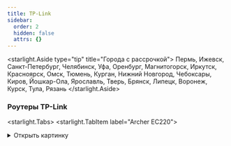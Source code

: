 ```yaml
---
title: TP-Link
sidebar:
  order: 2
  hidden: false
  attrs: {}
---
```

<starlight.Aside type="tip" title="Города с рассрочкой">
  Пермь, Ижевск, Санкт-Петербург, Челябинск, Уфа, Оренбург, Магнитогорск, Иркутск, Красноярск, Омск, Тюмень, Курган, Нижний Новгород, Чебоксары, Киров, Йошкар-Ола, Ярославль, Тверь, Брянск, Липецк, Воронеж, Курск, Тула, Рязань
</starlight.Aside>

### Роутеры TP-Link

<starlight.Tabs>
  <starlight.TabItem label="Archer EC220">
    <details>
      <summary>
        Открыть картинку
      </summary>

      <astroassets.Image src="/images/tp-link/EC220.jpg" alt="TP-Link Archer EC220" width="600" height="100" loading="lazy" decoding="async" />

      <a href="/images/tp-link/EC220.jpg" target="_self" download="EC220.jpg">
        Скачать картинку
      </a>
    </details>

    ```txt
    Модель: TP-Link Archer EC220
    - Скорость по кабелю: до 1000 Мбит/с
    - Скорость по Wi-Fi: до 300 Мбит/с
    - Площадь покрытия: до 70 м2
    - Одновременно устройств в сети: до 10
    - Технологии: EasyMesh, MU-MIMO, Beamforming
    - Гарантия: 3 года
    - Отверстия для настенного крепления
    - Подходит для любого провайдера

    Стоимость:
    - В собственность - 4 490 ₽
    ```

    Рассрочка от банка:

    ```txt
    - 1 564 ₽/мес. на 3 месяца (общая стоимость - 4 693 ₽)
    - 808 ₽/мес. на 6 месяцев (общая стоимость - 4 849 ₽)
    - 431 ₽/мес. на 12 месяцев (общая стоимость - 5 171 ₽)
    - 244 ₽/мес. на 24 месяцев (общая стоимость - 5 855 ₽)
    - 183 ₽/мес. на 36 месяцев (общая стоимость - 6 590 ₽)
    ```

    <starlight.CardGrid stagger={false}>
      <starlight.LinkCard title="База знаний" href="https://clever.ertelecom.ru/content/space/4/article/1495" description="TP-Link Archer EC220 в базе знаний" target="_blank" />

      <starlight.LinkCard title="Сайт производителя" href="https://www.tp-link.com/ru/service-provider/wifi-router/ec220-g5" description="TP-Link Archer EC220 на сайте производителя" target="_blank" />
    </starlight.CardGrid>
  </starlight.TabItem>

  <starlight.TabItem label="Archer EX220">
    <details>
      <summary>
        Открыть картинку
      </summary>

      <astroassets.Image src="/images/tp-link/EX220.jpg" alt="TP-Link Archer EX220" width="600" height="100" loading="lazy" decoding="async" />

      <a href="/images/tp-link/EX220.jpg" target="_self" download="EX220.jpg">
        Скачать картинку
      </a>
    </details>

    ```txt
    Модель: TP-Link Archer EX220
    - Скорость по кабелю: до 1000 Мбит/с
    - Скорость по Wi-Fi: до 800 Мбит/с
    - Площадь покрытия: до 80 м2
    - Одновременно устройств в сети: до 20
    - Технологии: Мульти-SSID, EasyMesh, DL/UL OFDMA, MU-MIMO, Beamforming, Airtime Fairness
    - Гарантия: 4 года
    - Отверстия для настенного крепления
    - Подходит для любого провайдера

    Стоимость:
    - В собственность - 6 800 ₽
    ```

    Рассрочка от банка:

    ```txt
    - 2 369 ₽/мес. на 3 месяца (общая стоимость - 7 107 ₽)
    - 1 224 ₽/мес. на 6 месяцев (общая стоимость - 7 343 ₽)
    - 653 ₽/мес. на 12 месяцев (общая стоимость - 7 831₽)
    - 369 ₽/мес. на 24 месяцев (общая стоимость - 8 867 ₽)
    - 277 ₽/мес. на 36 месяцев (общая стоимость - 9 981 ₽)
    ```

    <starlight.CardGrid stagger={false}>
      <starlight.LinkCard title="База знаний" href="https://clever.ertelecom.ru/content/space/4/article/6969" description="TP-Link Archer EX220 в базе знаний" target="_blank" />

      <starlight.LinkCard title="Сайт производителя" href="https://www.tp-link.com/ru/service-provider/wifi-router/ex220" description="TP-Link Archer EX220 на сайте производителя" target="_blank" />
    </starlight.CardGrid>
  </starlight.TabItem>

  <starlight.TabItem label="Archer EX511">
    ```txt
    Модель: TP-Link Archer EX511
    - Скорость по кабелю: до 1000 Мбит/с
    - Скорость по Wi-Fi: до 1000 Мбит/с
    - Площадь покрытия: до 80 м2
    - Одновременно устройств в сети: до 50
    - Технологии: Мульти-SSID, EasyMesh, OFDMA, MU-MIMO, Beamforming, Airtime Fairness и родительский контроль
    - Гарантия: 4 года
    - Отверстия для настенного крепления
    - Подходит для любого провайдера

    Стоимость:
    - В собственность - 8 900 ₽
    ```

    Рассрочка от банка:

    ```txt
    - 3 101 ₽/мес. на 3 месяца (общая стоимость - 9 302 ₽)
    - 1 602 ₽/мес. на 6 месяцев (общая стоимость - 9 611 ₽)
    - 854 ₽/мес. на 12 месяцев (общая стоимость - 10 249 ₽)
    - 484 ₽/мес. на 24 месяцев (общая стоимость - 11 605 ₽)
    - 363 ₽/мес. на 36 месяцев (общая стоимость - 13 063 ₽)
    ```

    <starlight.CardGrid stagger={false}>
      <starlight.LinkCard title="База знаний" href="https://clever.ertelecom.ru/content/space/4/article/6970" description="TP-Link Archer EX511 в базе знаний" target="_blank" />

      <starlight.LinkCard title="Сайт производителя" href="https://www.tp-link.com/ru/service-provider/wifi-router/ex511" description="TP-Link Archer EX511 на сайте производителя" target="_blank" />
    </starlight.CardGrid>
  </starlight.TabItem>

  <starlight.TabItem label="Archer AX55">
    ```txt
    Модель: TP-Link Archer AX55
    - Скорость по кабелю: до 1000 Мбит/с
    - Скорость по Wi-Fi: до 800 Мбит/с
    - Площадь покрытия: до 80 м2
    - Одновременно устройств в сети: до 50
    - Технологии: OneMesh, TP-Link HomeShield - защита от кибератак
    - Гарантия: 4 года
    - Отверстия для настенного крепления
    - Подходит для любого провайдера

    Стоимость:
    - В собственность - 8 900 ₽
    ```

    Рассрочка от банка:

    ```txt
    - 3 101 ₽/мес. на 3 месяца (общая стоимость - 9 302 ₽)
    - 1 602 ₽/мес. на 6 месяцев (общая стоимость - 9 611 ₽)
    - 854 ₽/мес. на 12 месяцев (общая стоимость - 10 249 ₽)
    - 484 ₽/мес. на 24 месяцев (общая стоимость - 11 605 ₽)
    - 363 ₽/мес. на 36 месяцев (общая стоимость - 13 063 ₽)
    ```

    <starlight.CardGrid stagger={false}>
      <starlight.LinkCard title="База знаний" href="https://clever.ertelecom.ru/content/space/4/article/1557" description="TP-Link Archer AX55 в базе знаний" target="_blank" />

      <starlight.LinkCard title="Сайт производителя" href="https://www.tp-link.com/ru/home-networking/wifi-router/archer-ax55" description="TP-Link Archer AX55 на сайте производителя" target="_blank" />
    </starlight.CardGrid>
  </starlight.TabItem>

  <starlight.TabItem label="Archer AX73">
    <details>
      <summary>
        Открыть картинку
      </summary>

      <astroassets.Image src="/images/tp-link/AX73.jpg" alt="TP-Link Archer AX73" width="600" height="100" loading="lazy" decoding="async" />

      <a href="/images/tp-link/AX73.jpg" target="_self" download="AX73.jpg">
        Скачать картинку
      </a>
    </details>

    ```txt
    Модель: TP-Link Archer AX73
    - Скорость по кабелю: до 1000 Мбит/с
    - Скорость по Wi-Fi: до 574 Мбит/с на 2,4 ГГц, до 4804 Мбит/с на 5 ГГц
    - Площадь покрытия: до 120 м2
    - Одновременно устройств в сети: до 200
    - Технологии: OneMesh, TP-Link Homeshield, OFDMA, MU-MIMO, Beam Steering, Beamforming, корпус с улучшенной вентиляцией
    - Гарантия: 4 года
    - Отверстия для настенного крепления
    - Подходит для любого провайдера

    Стоимость:
    - В собственность - 12999 ₽
    - В рассрочку:
    - 1 210 ₽/мес. на 12 месяцев (общая стоимость - 14 520 ₽)
    - 680 ₽/мес. на 24 месяца (общая стоимость - 16 320 ₽)
    ```

    Рассрочка от банка:

    ```txt
    - 4 146 ₽/мес. на 3 месяца (общая стоимость - 12 437 ₽)
    - 2 142 ₽/мес. на 6 месяцев (общая стоимость - 12 851 ₽)
    - 1 142 ₽/мес. на 12 месяцев (общая стоимость - 13 704 ₽)
    - 647 ₽/мес. на 24 месяцев (общая стоимость - 15 517 ₽)
    - 485 ₽/мес. на 36 месяцев (общая стоимость - 17 467 ₽)
    ```

    <starlight.CardGrid stagger={false}>
      <starlight.LinkCard title="База знаний" href="https://clever.ertelecom.ru/content/space/4/article/1613" description="TP-Link Archer AX73 в базе знаний" target="_blank" />

      <starlight.LinkCard title="Сайт производителя" href="https://www.tp-link.com/ru/home-networking/wifi-router/archer-ax73" description="TP-Link Archer AX73 на сайте производителя" target="_blank" />
    </starlight.CardGrid>
  </starlight.TabItem>
</starlight.Tabs>

### Mesh-системы TP-Link

<starlight.Tabs>
  <starlight.TabItem label="Deco M4">
    ```txt
    Модель: TP-Link Deco M4
    - Скорость по кабелю: до 1000 Мбит/с
    - Скорость по Wi-Fi: до 300 Мбит/с
    - Площадь покрытия: до 260 м2
    - Одновременно устройств в сети: до 100
    - Гарантия: 3 года
    - Подходит для любого провайдера

    Стоимость:
    - В собственность два модуля - 12 490 ₽
    ```

    Рассрочка от банка:

    ```txt
    Два модуля в рассрочку:
    - 4 351 ₽/мес. на 3 месяца (общая стоимость - 13 054 ₽)
    - 2 248 ₽/мес. на 6 месяцев (общая стоимость - 13 488 ₽)
    - 1 119 ₽/мес. на 12 месяцев (общая стоимость - 14 384 ₽)
    - 679 ₽/мес. на 24 месяцев (общая стоимость - 16 286 ₽)
    - 509 ₽/мес. на 36 месяцев (общая стоимость - 18 333 ₽)
    ```

    <starlight.CardGrid stagger={false}>
      <starlight.LinkCard title="База знаний" href="https://clever.ertelecom.ru/content/space/4/article/1564" description="TP-Link Deco M4 в базе знаний" target="_blank" />

      <starlight.LinkCard title="Сайт производителя" href="https://www.tp-link.com/ru/home-networking/deco/deco-m4/" description="TP-Link Deco M4 на сайте производителя" target="_blank" />
    </starlight.CardGrid>
  </starlight.TabItem>

  <starlight.TabItem label="Deco X60">
    ```txt
    Модель: TP-Link Deco X60
    - Скорость по кабелю: до 1000 Мбит/с
    - Скорость по Wi-Fi: до 574 Мбит/с на 2.4 ГГц, до 2402 Мбит/с на 5 ГГц
    - Площадь покрытия: 
    * при 2-х модулях - до 460 м2
    * при 3-х модулях - до 650 м2
    - Одновременно устройств в сети: до 150
    - Гарантия: 3 года
    - Подходит для любого провайдера

    Стоимость:
    - В собственность два модуля - 28 999 ₽
    - В собственность три модуля - 39 499 ₽
    ```

    Рассрочка от банка:

    <starlight.Tabs>
      <starlight.TabItem label="Два модуля">
        ```
        Два модуля в рассрочку:
        - 10 103 ₽/мес. на 3 месяца (общая стоимость - 30 309 ₽)
        - 5 219 ₽/мес. на 6 месяцев (общая стоимость - 31 316 ₽)
        - 2 783 ₽/мес. на 12 месяцев (общая стоимость - 33 396 ₽)
        - 1 576 ₽/мес. на 24 месяцев (общая стоимость - 37 812 ₽)
        - 1 182 ₽/мес. на 36 месяцев (общая стоимость - 42 564 ₽)
        ```
      </starlight.TabItem>

      <starlight.TabItem label="Три модуля">
        ```
        Три модуля в рассрочку:
        - 12 367 ₽/мес. на 3 месяца (общая стоимость - 37 102 ₽)
        - 6 389 ₽/мес. на 6 месяцев (общая стоимость - 38 336 ₽)
        - 3 407 ₽/мес. на 12 месяцев (общая стоимость - 40 881 ₽)
         -1 929 ₽/мес. на 24 месяцев (общая стоимость - 46 287 ₽)
        - 1 447 ₽/мес. на 36 месяцев (общая стоимость - 52 105 ₽)
        ```
      </starlight.TabItem>
    </starlight.Tabs>

    <starlight.CardGrid stagger={false}>
      <starlight.LinkCard title="База знаний" href="https://clever.ertelecom.ru/content/space/4/article/1566" description="TP-Link Deco X60 в базе знаний" target="_blank" />

      <starlight.LinkCard title="Сайт производителя" href="https://www.tp-link.com/ru/home-networking/deco/deco-x60/" description="TP-Link Deco X60 на сайте производителя" target="_blank" />
    </starlight.CardGrid>
  </starlight.TabItem>
</starlight.Tabs>

